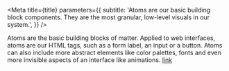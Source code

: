 

<Meta
  title={title}
  parameters={{
    subtitle:
      'Atoms are our basic building block components. They are the most granular, low-level visuals in our system.',
  }}
/>

Atoms are the basic building blocks of matter. Applied to web interfaces, atoms are our HTML tags, such as a form label, an input or a button. Atoms can also include more abstract elements like color palettes, fonts and even more invisible aspects of an interface like animations. [link](https://bradfrost.com/blog/post/atomic-web-design/#atoms)

<TableOfContents />
